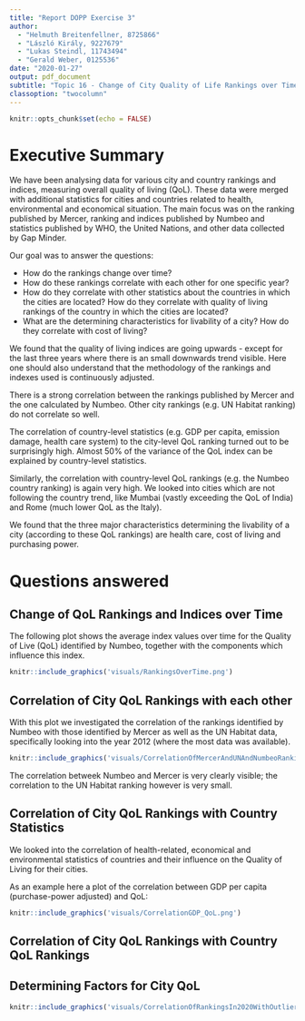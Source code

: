 ```yaml
---
title: "Report DOPP Exercise 3"
author: 
  - "Helmuth Breitenfellner, 8725866"
  - "László Király, 9227679"
  - "Lukas Steindl, 11743494"
  - "Gerald Weber, 0125536"
date: "2020-01-27"
output: pdf_document
subtitle: "Topic 16 - Change of City Quality of Life Rankings over Time"
classoption: "twocolumn"
---
```


```r
knitr::opts_chunk$set(echo = FALSE)
```

# Executive Summary

We have been analysing data for various city and country rankings and indices, measuring
overall quality of living (QoL).
These data were merged with additional statistics for cities and countries related to
health, environmental and economical situation.
The main focus was on the ranking published by Mercer, ranking and indices published by
Numbeo and statistics published by WHO, the United Nations, and other data collected 
by Gap Minder.

Our goal was to answer the questions:

* How do the rankings change over time?
* How do these rankings correlate with each other for one specific year?
* How do they correlate with other statistics about the countries in which
  the cities are located?
  How do they correlate with quality of living rankings of the country
  in which the cities are located?
* What are the determining characteristics for livability of a city?
  How do they correlate with cost of living?

We found that the quality of living indices are going upwards - except for the last three years
where there is an small downwards trend visible.
Here one should also understand that the methodology of the rankings and indexes
used is continuously adjusted.

There is a strong correlation between the rankings published by Mercer and the one
calculated by Numbeo. Other city rankings (e.g. UN Habitat ranking) do not correlate
so well.

The correlation of country-level statistics (e.g. GDP per capita,
emission damage, health care system) to the city-level QoL ranking turned
out to be surprisingly high.
Almost 50% of the variance of the QoL index can be explained by country-level
statistics.

Similarly, the correlation with country-level QoL rankings (e.g. the Numbeo country ranking)
is again very high.
We looked into cities which are not following the country trend,
like Mumbai (vastly exceeding the QoL of India) and Rome (much lower
QoL as the Italy).

We found that the three major characteristics determining the livability of a city
(according to these QoL rankings) are health care, cost of living and purchasing power.

# Questions answered

## Change of QoL Rankings and Indices over Time

The following plot shows the average index values over time for
the Quality of Live (QoL) identified by Numbeo, together with
the components which influence this index.

```r
knitr::include_graphics('visuals/RankingsOverTime.png')
```



## Correlation of City QoL Rankings with each other

With this plot we investigated the correlation of the rankings identified by
Numbeo with those identified by Mercer as well as the UN Habitat data,
specifically looking into the year 2012 (where the most data was available).

```r
knitr::include_graphics('visuals/CorrelationOfMercerAndUNAndNumbeoRanking2012.png')
```

The correlation betweek Numbeo and Mercer is very clearly visible; the correlation
to the UN Habitat ranking however is very small.

## Correlation of City QoL Rankings with Country Statistics

We looked into the correlation of health-related, economical and
environmental statistics of countries and their influence on the Quality of Living
for their cities.

As an example here a plot of the correlation between GDP per capita
(purchase-power adjusted) and QoL:
```r
knitr::include_graphics('visuals/CorrelationGDP_QoL.png')
```

## Correlation of City QoL Rankings with Country QoL Rankings

## Determining Factors for City QoL

```r
knitr::include_graphics('visuals/CorrelationOfRankingsIn2020WithOutliers.png')
```

